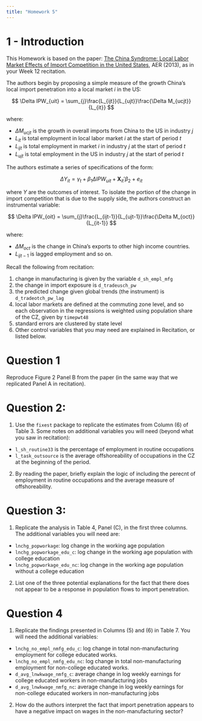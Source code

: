 ```yaml
---
title: "Homework 5"
---
```


# 1 - Introduction 

This Homework is based on the paper: [The China Syndrome: Local Labor Market Effects of Import Competition in the United States](https://www.aeaweb.org/articles?id=10.1257/aer.103.6.2121), AER (2013), as in your Week 12 recitation.

The authors begin by proposing a simple measure of the growth China's local import penetration into a local market $i$ in the US:

$$ \Delta IPW_{uit} =  \sum_{j}\frac{L_{ijt}}{L_{ujt}}\frac{\Delta M_{ucjt}}{L_{it}} $$

where:

  - $\Delta M_{ucjt}$ is the growth in overall imports from China to the US in industry $j$
  - $L_{it}$ is total employment in local labor market $i$ at the start of period $t$
  - $L_{ijt}$ is total employment in market $i$ in industry $j$ at the start of period $t$
  - $L_{ujt}$ is total employment in the US in industry $j$ at the start of period $t$
  
The authors estimate a series of specifications of the form:

$$ \Delta Y_{it} = \gamma_{t} + \beta_{1}\Delta IPW_{uit} + \mathbf{X}_{it}'\beta_{2} + e_{it} $$

where $Y$ are the outcomes of interest. To isolate the portion of the change in import competition that is due to the supply side, the authors construct an instrumental variable:

$$ \Delta IPW_{oit} = \sum_{j}\frac{L_{ijt-1}}{L_{ujt-1}}\frac{\Delta M_{oct}}{L_{it-1}} $$

where:

  - $\Delta M_{oct}$ is the change in China's exports to other high income countries.
  - $L_{ijt-1}$ is lagged employment and so on.

Recall the following from recitation:

  (1) change in manufacturing is given by the variable `d_sh_empl_mfg`
  (2) the change in import exposure is `d_tradeusch_pw`
  (3) the predicted change given global trends (the instrument) is `d_tradeotch_pw_lag`
  (4) local labor markets are defined at the commuting zone level, and so each observation in the regressions is weighted using population share of the CZ, given by `timepwt48`
  (5) standard errors are clustered by state level
  (6) Other control variables that you may need are explained in Recitation, or listed below.


# Question 1

Reproduce Figure 2 Panel B from the paper (in the same way that we replicated Panel A in recitation). 

# Question 2:

(1) Use the `fixest` package to replicate the estimates from Column (6) of Table 3. Some notes on additional variables you will need (beyond what you saw in recitation):
  - `l_sh_routine33` is the percentage of employment in routine occupations
  - `l_task_outsource` is the average offshoreability of occupations in the CZ at the beginning of the period.

(2) By reading the paper, briefly explain the logic of including the perecnt of employment in routine occupations and the average measure of offshoreability.

# Question 3:

(1) Replicate the analysis in Table 4, Panel (C), in the first three columns. The additional variables you will need are:
  - `lnchg_popworkage`: log change in the working age population 
  - `lnchg_popworkage_edu_c`: log change in the working age population with college education
  - `lnchg_popworkage_edu_nc`: log change in the working age population without a college education


(2) List one of the three potential explanations for the fact that there does not appear to be a response in population flows to import penetration.

# Question 4

(1) Replicate the findings presented in Columns (5) and (6) in Table 7. You will need the additional variables:
  - `lnchg_no_empl_nmfg_edu_c`: log change in total non-manufacturing employment for college educated works.
  - `lnchg_no_empl_nmfg_edu_nc`: log change in total non-manufacturing employment for non-college educated works.
  - `d_avg_lnwkwage_nmfg_c`: average change in log weekly earnings for college educated workers in non-manufacturing jobs
  - `d_avg_lnwkwage_nmfg_nc`: average change in log weekly earnings for non-college educated workers in non-manufacturing jobs


(2) How do the authors interpret the fact that import penetration appears to have a negative impact on wages in the non-manufacturing sector?
